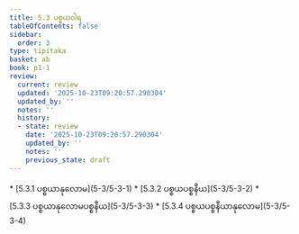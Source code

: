 ```yaml
---
title: 5.3 ပစ္စယဝါရ
tableOfContents: false
sidebar:
  order: 3
type: tipitaka
basket: ab
book: p1-1
review:
  current: review
  updated: '2025-10-23T09:20:57.290304'
  updated_by: ''
  notes: ''
  history:
  - state: review
    date: '2025-10-23T09:20:57.290304'
    updated_by: ''
    notes: ''
    previous_state: draft
---
```



<ReviewStatus review={frontmatter.review} showDetails={true} />

<HypothesisAnnotation frontmatter={frontmatter} />

<DynamicBreadcrumb />



<TableOfContents book="p1-1" section="5.3">
* [5.3.1 ပစ္စယာနုလောမ](5-3/5-3-1)
* [5.3.2 ပစ္စယပစ္စနီယ](5-3/5-3-2)
* [5.3.3 ပစ္စယာနုလောမပစ္စနီယ](5-3/5-3-3)
* [5.3.4 ပစ္စယပစ္စနီယာနုလောမ](5-3/5-3-4)
</TableOfContents>